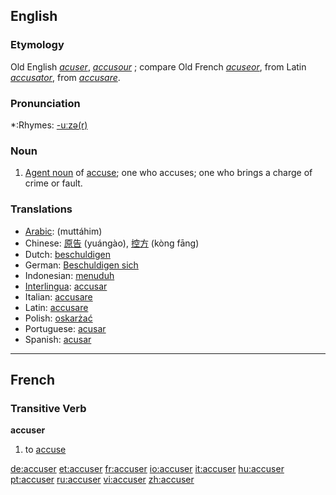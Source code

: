 ==English==

===Etymology===
Old English ''[[acuser]]'', ''[[accusour]]'' ; compare Old French ''[[acuseor]]'', from Latin ''[[accusator]]'', from ''[[accusare]]''.

===Pronunciation===
{{AHD|ak-KEWZ-uhr}}
*:Rhymes: [[Rhymes:English:-uːzə(r)|-uːzə(r)]]

===Noun===
{{en-noun}}

# [[Agent noun]] of [[accuse]]; one who accuses; one who brings a charge of crime or fault.

===Translations===
*[[Arabic]]: {{ARchar|[[متهم|مُتّهِمم]]}} (muttáhim) {{m}}
*Chinese: [[原告]] (yuángào), [[控方]] (kòng fāng)
*Dutch: [[beschuldigen]]
*German: [[Beschuldigen sich]]
*Indonesian: [[tuduh|menuduh]]
*[[Interlingua]]: [[accusar]]
*Italian: [[accusare]]
*Latin: [[accusare]]
*Polish: [[oskarżać]]
*Portuguese: [[acusar]]
*Spanish: [[acusar]]

----

==French==
===Transitive Verb===
'''accuser'''
# to [[accuse]]

{{fr-conj-er|accus|avoir}}

[[de:accuser]]
[[et:accuser]]
[[fr:accuser]]
[[io:accuser]]
[[it:accuser]]
[[hu:accuser]]
[[pt:accuser]]
[[ru:accuser]]
[[vi:accuser]]
[[zh:accuser]]